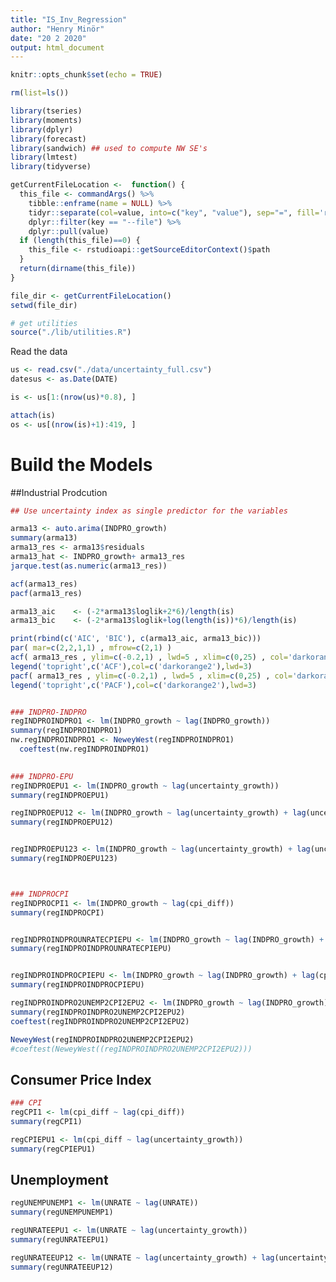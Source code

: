 ```yaml
---
title: "IS_Inv_Regression"
author: "Henry Minör"
date: "20 2 2020"
output: html_document
---
```


```r
knitr::opts_chunk$set(echo = TRUE)
```



```r
rm(list=ls())

library(tseries)
library(moments)
library(dplyr)
library(forecast)
library(sandwich) ## used to compute NW SE's
library(lmtest)
library(tidyverse)

getCurrentFileLocation <-  function() {
  this_file <- commandArgs() %>% 
    tibble::enframe(name = NULL) %>%
    tidyr::separate(col=value, into=c("key", "value"), sep="=", fill='right') %>%
    dplyr::filter(key == "--file") %>%
    dplyr::pull(value)
  if (length(this_file)==0) {
    this_file <- rstudioapi::getSourceEditorContext()$path
  }
  return(dirname(this_file))
}

file_dir <- getCurrentFileLocation()
setwd(file_dir)

# get utilities
source("./lib/utilities.R")

```

Read the data
```r
us <- read.csv("./data/uncertainty_full.csv")
datesus <- as.Date(DATE)

is <- us[1:(nrow(us)*0.8), ]

attach(is)
os <- us[(nrow(is)+1):419, ]

```

# Build the Models

##Industrial Prodcution
```r
## Use uncertainty index as single predictor for the variables

arma13 <- auto.arima(INDPRO_growth)
summary(arma13)
arma13_res <- arma13$residuals
arma13_hat <- INDPRO_growth+ arma13_res 
jarque.test(as.numeric(arma13_res))

acf(arma13_res)
pacf(arma13_res)

arma13_aic    <- (-2*arma13$loglik+2*6)/length(is)
arma13_bic    <- (-2*arma13$loglik+log(length(is))*6)/length(is) 

print(rbind(c('AIC', 'BIC'), c(arma13_aic, arma13_bic)))
par( mar=c(2,2,1,1) , mfrow=c(2,1) )
acf( arma13_res , ylim=c(-0.2,1) , lwd=5 , xlim=c(0,25) , col='darkorange2' , tck=0.02)
legend('topright',c('ACF'),col=c('darkorange2'),lwd=3)
pacf( arma13_res , ylim=c(-0.2,1) , lwd=5 , xlim=c(0,25) , col='darkorange2' , tck=0.02)
legend('topright',c('PACF'),col=c('darkorange2'),lwd=3)


### INDPRO-INDPRO
regINDPROINDPRO1 <- lm(INDPRO_growth ~ lag(INDPRO_growth))
summary(regINDPROINDPRO1)
nw.regINDPROINDPRO1 <- NeweyWest(regINDPROINDPRO1)
  coeftest(nw.regINDPROINDPRO1)

  
### INDPRO-EPU
regINDPROEPU1 <- lm(INDPRO_growth ~ lag(uncertainty_growth))
summary(regINDPROEPU1)

regINDPROEPU12 <- lm(INDPRO_growth ~ lag(uncertainty_growth) + lag(uncertainty_growth, n = 2))
summary(regINDPROEPU12)


regINDPROEPU123 <- lm(INDPRO_growth ~ lag(uncertainty_growth) + lag(uncertainty_growth, n = 2) + lag(uncertainty_growth, n =3) )
summary(regINDPROEPU123)



### INDPROCPI
regINDPROCPI1 <- lm(INDPRO_growth ~ lag(cpi_diff))
summary(regINDPROCPI)


regINDPROINDPROUNRATECPIEPU <- lm(INDPRO_growth ~ lag(INDPRO_growth) + lag(cpi_diff)  + lag(UNRATE) +lag(uncertainty_growth) +  lag(uncertainty_growth, n = 2))
summary(regINDPROINDPROUNRATECPIEPU)


regINDPROINDPROCPIEPU <- lm(INDPRO_growth ~ lag(INDPRO_growth) + lag(cpi_diff) + lag(UNRATE) +lag(uncertainty_growth) +  lag(uncertainty_growth, n = 2))
summary(regINDPROINDPROCPIEPU)

regINDPROINDPRO2UNEMP2CPI2EPU2 <- lm(INDPRO_growth ~ lag(INDPRO_growth) +lag(INDPRO_growth, n=2)  + lag(cpi_diff) + lag(cpi_diff, n=2) + lag(UNRATE) + lag(UNRATE, n=2) +lag(uncertainty_growth) +  lag(uncertainty_growth, n = 2))
summary(regINDPROINDPRO2UNEMP2CPI2EPU2)
coeftest(regINDPROINDPRO2UNEMP2CPI2EPU2)

NeweyWest(regINDPROINDPRO2UNEMP2CPI2EPU2)
#coeftest(NeweyWest((regINDPROINDPRO2UNEMP2CPI2EPU2)))


```


## Consumer Price Index
```r
### CPI
regCPI1 <- lm(cpi_diff ~ lag(cpi_diff))
summary(regCPI1)

regCPIEPU1 <- lm(cpi_diff ~ lag(uncertainty_growth))
summary(regCPIEPU1)

```


## Unemployment
```r
regUNEMPUNEMP1 <- lm(UNRATE ~ lag(UNRATE))
summary(regUNEMPUNEMP1)

regUNRATEEPU1 <- lm(UNRATE ~ lag(uncertainty_growth))
summary(regUNRATEEPU1)

regUNRATEEUP12 <- lm(UNRATE ~ lag(uncertainty_growth) + lag(uncertainty_growth, n=2))
summary(regUNRATEEUP12)


```
